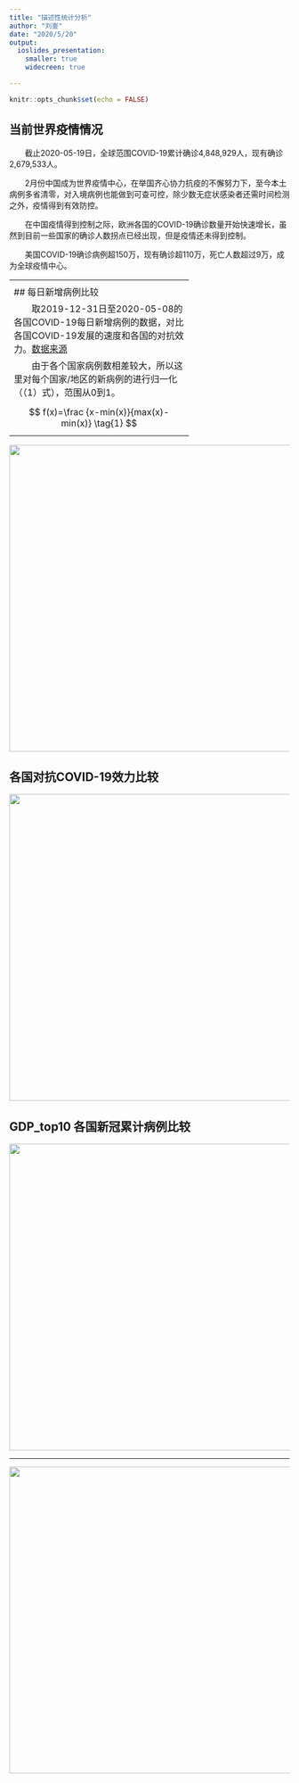 ```yaml
---
title: "描述性统计分析"
author: "刘崟"
date: "2020/5/20"
output:
  ioslides_presentation:
    smaller: true
    widecreen: true

---
```


```r
knitr::opts_chunk$set(echo = FALSE)
```

## 当前世界疫情情况
　　截止2020-05-19日，全球范围COVID-19累计确诊4,848,929人，现有确诊2,679,533人。

　　2月份中国成为世界疫情中心，在举国齐心协力抗疫的不懈努力下，至今本土病例多省清零，对入境病例也能做到可查可控，除少数无症状感染者还需时间检测之外，疫情得到有效防控。

　　在中国疫情得到控制之际，欧洲各国的COVID-19确诊数量开始快速增长，虽然到目前一些国家的确诊人数拐点已经出现，但是疫情还未得到控制。

　　美国COVID-19确诊病例超150万，现有确诊超110万，死亡人数超过9万，成为全球疫情中心。

---------------------------------------------
<div align="center">
<img src="pic/1.1.png" width=800 height=550>
</div>

---------------------------------------------
<div align="center">
<img src="pic/1.2.png" width=800 height=550>
</div>

## 每日新增病例比较
    
　　取2019-12-31日至2020-05-08的各国COVID-19每日新增病例的数据，对比各国COVID-19发展的速度和各国的对抗效力。[数据来源](https://covid.ourworldindata.org/data/ecdc/full_data.csv)

　　由于各个国家病例数相差较大，所以这里对每个国家/地区的新病例的进行归一化（（1）式），范围从0到1。
    
$$
f(x)=\frac {x-min(x)}{max(x)-min(x)} \tag{1}
$$

---------------------------------------------
<div align="center">
<img src="pic/covid-19.png" width=800 height=550>
</div>

## 各国对抗COVID-19效力比较
<div align="center">
<img src="pic/2.png" width=800 height=550>
</div>

## GDP_top10 各国新冠累计病例比较
<div align="center">
<img src="pic/3.1.png" width=800 height=550>
</div>

---------------------------------------------
<div align="center">
<img src="pic/3.2.png" width=800 height=550>
</div>

